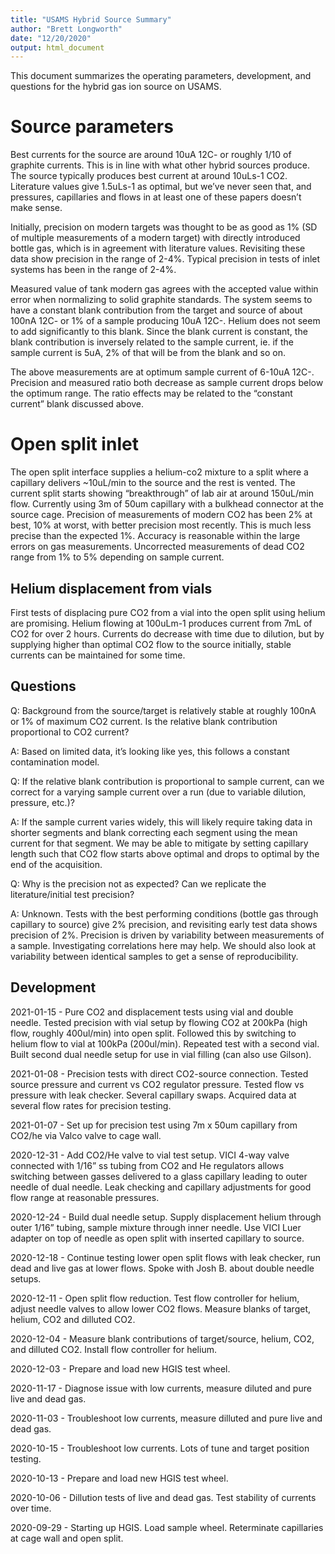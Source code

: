 ```yaml
---
title: "USAMS Hybrid Source Summary"
author: "Brett Longworth"
date: "12/20/2020"
output: html_document
---
```


This document summarizes the operating parameters, development, and questions
for the hybrid gas ion source on USAMS.


# Source parameters

Best currents for the source are around 10uA 12C- or roughly 1/10 of graphite
currents. This is in line with what other hybrid sources produce.  The source
typically produces best current at around 10uLs-1 CO2. Literature values give
1.5uLs-1 as optimal, but we've never seen that, and pressures, capillaries and
flows in at least one of these papers doesn't make sense.

Initially, precision on modern targets was thought to be as good as 1% (SD of
multiple measurements of a modern target) with directly introduced bottle gas,
which is in agreement with literature values. Revisiting these data show
precision in the range of 2-4%. Typical precision in tests of inlet systems has
been in the range of 2-4%.

Measured value of tank modern gas agrees with the accepted value within error
when normalizing to solid graphite standards.  The system seems to have a
constant blank contribution from the target and source of about 100nA 12C- or 1%
of a sample producing 10uA 12C-. Helium does not seem to add significantly to
this blank. Since the blank current is constant, the blank contribution is
inversely related to the sample current, ie. if the sample current is 5uA, 2% of
that will be from the blank and so on.

The above measurements are at optimum sample current of 6-10uA 12C-. Precision
and measured ratio both decrease as sample current drops below the optimum
range. The ratio effects may be related to the "constant current" blank
discussed above.

# Open split inlet

The open split interface supplies a helium-co2 mixture to a split where a
capillary delivers ~10uL/min to the source and the rest is vented. The current
split starts showing "breakthrough" of lab air at around 150uL/min flow.
Currently using 3m of 50um capillary with a bulkhead connector at the source
cage.  Precision of measurements of modern CO2 has been 2% at best, 10% at
worst, with better precision most recently. This is much less precise than the
expected 1%.  Accuracy is reasonable within the large errors on gas
measurements. Uncorrected measurements of dead CO2 range from 1% to 5%
depending on sample current.

## Helium displacement from vials

First tests of displacing pure CO2 from a vial into the open split using helium
are promising. Helium flowing at 100uLm-1 produces current from 7mL of CO2 for
over 2 hours. Currents do decrease with time due to dilution, but by supplying
higher than optimal CO2 flow to the source initially, stable currents can be
maintained for some time.

## Questions

Q: Background from the source/target is relatively stable at roughly 100nA or
1% of maximum CO2 current. Is the relative blank contribution proportional to
CO2 current?

A: Based on limited data, it's looking like yes, this follows a constant
contamination model.

Q: If the relative blank contribution is proportional to sample current, can we
correct for a varying sample current over a run (due to variable dilution,
pressure, etc.)?

A: If the sample current varies widely, this will likely require taking data in
shorter segments and blank correcting each segment using the mean current for
that segment. We may be able to mitigate by setting capillary length such that
CO2 flow starts above optimal and drops to optimal by the end of the
acquisition.

Q: Why is the precision not as expected? Can we replicate the
literature/initial test precision?

A: Unknown. Tests with the best performing conditions (bottle gas through
capillary to source) give 2% precision, and revisiting early test data shows
precision of 2%. Precision is driven by variability between measurements of a
sample. Investigating correlations here may help. We should also look at
variability between identical samples to get a sense of reproducibility.


## Development
2021-01-15 - Pure CO2 and displacement tests using vial and double needle. Tested precision with vial setup by flowing CO2 at 200kPa (high flow, roughly 400ul/min) into open split. Followed this by switching to helium flow to vial at 100kPa (200ul/min). Repeated test with a second vial. Built second dual needle setup for use in vial filling (can also use Gilson).

2021-01-08 - Precision tests with direct CO2-source connection. Tested source pressure and current vs CO2 regulator pressure. Tested flow vs pressure with leak checker. Several capillary swaps. Acquired data at several flow rates for precision testing.

2021-01-07 - Set up for precision test using 7m x 50um capillary from CO2/he via Valco valve to cage wall.

2020-12-31 - Add CO2/He valve to vial test setup. VICI 4-way valve connected
with 1/16" ss tubing from CO2 and He regulators allows switching between gasses
delivered to a glass capillary leading to outer needle of dual needle. Leak
checking and capillary adjustments for good flow range at reasonable pressures.

2020-12-24 - Build dual needle setup. Supply displacement helium through outer
1/16" tubing, sample mixture through inner needle. Use VICI Luer adapter on top
of needle as open split with inserted capillary to source.

2020-12-18 - Continue testing lower open split flows with leak checker, run
dead and live gas at lower flows. Spoke with Josh B. about double needle
setups.

2020-12-11 - Open split flow reduction. Test flow controller for helium, adjust
needle valves to allow lower CO2 flows. Measure blanks of target, helium, CO2
and dilluted CO2.

2020-12-04 - Measure blank contributions of target/source, helium, CO2, and
dilluted CO2. Install flow controller for helium.

2020-12-03 - Prepare and load new HGIS test wheel.

2020-11-17 - Diagnose issue with low currents, measure diluted and pure live
and dead gas.

2020-11-03 - Troubleshoot low currents, measure dilluted and pure live and dead
gas.

2020-10-15 - Troubleshoot low currents. Lots of tune and target position
testing.

2020-10-13 - Prepare and load new HGIS test wheel.

2020-10-06 - Dillution tests of live and dead gas. Test stability of currents
over time.

2020-09-29 - Starting up HGIS. Load sample wheel. Reterminate capillaries at
cage wall and open split.
